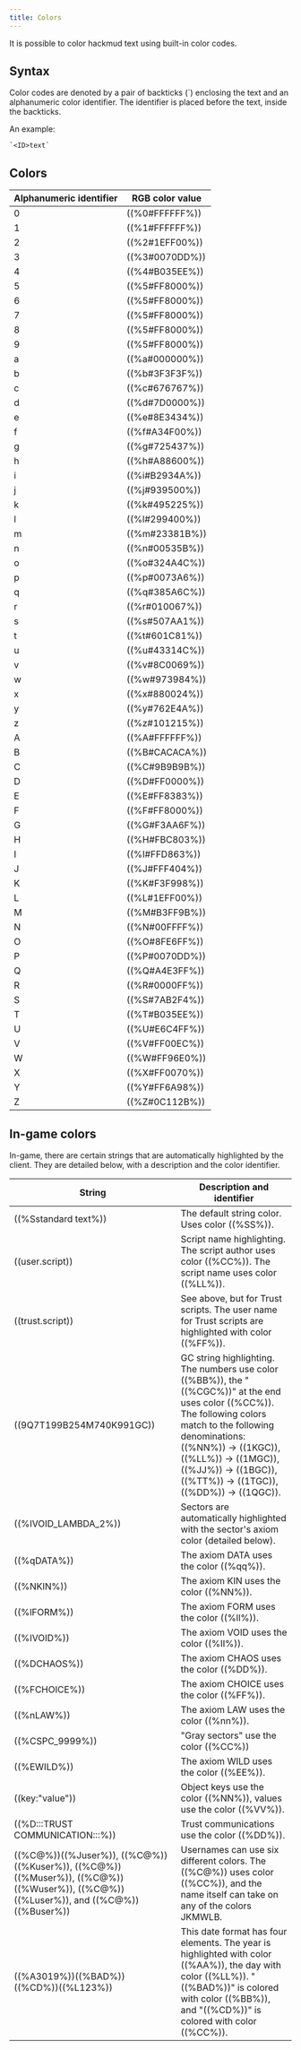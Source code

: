 ```yaml
---
title: Colors
---
```


It is possible to color hackmud text using built-in color codes.

## Syntax

Color codes are denoted by a pair of backticks (`) enclosing the text and an alphanumeric color identifier.
The identifier is placed before the text, inside the backticks.

An example:

```
`<ID>text`
```

## Colors

| Alphanumeric identifier | RGB color value |
| ----------------------- | --------------- |
| 0                       | ((%0#FFFFFF%))  |
| 1                       | ((%1#FFFFFF%))  |
| 2                       | ((%2#1EFF00%))  |
| 3                       | ((%3#0070DD%))  |
| 4                       | ((%4#B035EE%))  |
| 5                       | ((%5#FF8000%))  |
| 6                       | ((%5#FF8000%))  |
| 7                       | ((%5#FF8000%))  |
| 8                       | ((%5#FF8000%))  |
| 9                       | ((%5#FF8000%))  |
| a                       | ((%a#000000%))  |
| b                       | ((%b#3F3F3F%))  |
| c                       | ((%c#676767%))  |
| d                       | ((%d#7D0000%))  |
| e                       | ((%e#8E3434%))  |
| f                       | ((%f#A34F00%))  |
| g                       | ((%g#725437%))  |
| h                       | ((%h#A88600%))  |
| i                       | ((%i#B2934A%))  |
| j                       | ((%j#939500%))  |
| k                       | ((%k#495225%))  |
| l                       | ((%l#299400%))  |
| m                       | ((%m#23381B%))  |
| n                       | ((%n#00535B%))  |
| o                       | ((%o#324A4C%))  |
| p                       | ((%p#0073A6%))  |
| q                       | ((%q#385A6C%))  |
| r                       | ((%r#010067%))  |
| s                       | ((%s#507AA1%))  |
| t                       | ((%t#601C81%))  |
| u                       | ((%u#43314C%))  |
| v                       | ((%v#8C0069%))  |
| w                       | ((%w#973984%))  |
| x                       | ((%x#880024%))  |
| y                       | ((%y#762E4A%))  |
| z                       | ((%z#101215%))  |
| A                       | ((%A#FFFFFF%))  |
| B                       | ((%B#CACACA%))  |
| C                       | ((%C#9B9B9B%))  |
| D                       | ((%D#FF0000%))  |
| E                       | ((%E#FF8383%))  |
| F                       | ((%F#FF8000%))  |
| G                       | ((%G#F3AA6F%))  |
| H                       | ((%H#FBC803%))  |
| I                       | ((%I#FFD863%))  |
| J                       | ((%J#FFF404%))  |
| K                       | ((%K#F3F998%))  |
| L                       | ((%L#1EFF00%))  |
| M                       | ((%M#B3FF9B%))  |
| N                       | ((%N#00FFFF%))  |
| O                       | ((%O#8FE6FF%))  |
| P                       | ((%P#0070DD%))  |
| Q                       | ((%Q#A4E3FF%))  |
| R                       | ((%R#0000FF%))  |
| S                       | ((%S#7AB2F4%))  |
| T                       | ((%T#B035EE%))  |
| U                       | ((%U#E6C4FF%))  |
| V                       | ((%V#FF00EC%))  |
| W                       | ((%W#FF96E0%))  |
| X                       | ((%X#FF0070%))  |
| Y                       | ((%Y#FF6A98%))  |
| Z                       | ((%Z#0C112B%))  |

## In-game colors

In-game, there are certain strings that are automatically highlighted by the client.
They are detailed below, with a description and the color identifier.

| String                                                                                                                           | Description and identifier                                                                                                                                                                                                                                                       |
| -------------------------------------------------------------------------------------------------------------------------------- | -------------------------------------------------------------------------------------------------------------------------------------------------------------------------------------------------------------------------------------------------------------------------------- |
| ((%Sstandard text%))                                                                                                             | The default string color. Uses color ((%SS%)).                                                                                                                                                                                                                                   |
| ((user.script))                                                                                                                  | Script name highlighting. The script author uses color ((%CC%)). The script name uses color ((%LL%)).                                                                                                                                                                            |
| ((trust.script))                                                                                                                 | See above, but for Trust scripts. The user name for Trust scripts are highlighted with color ((%FF%)).                                                                                                                                                                           |
| ((9Q7T199B254M740K991GC))                                                                                                        | GC string highlighting. The numbers use color ((%BB%)), the "((%CGC%))" at the end uses color ((%CC%)). The following colors match to the following denominations: ((%NN%)) -> ((1KGC)), ((%LL%)) -> ((1MGC)), ((%JJ%)) -> ((1BGC)), ((%TT%)) -> ((1TGC)), ((%DD%)) -> ((1QGC)). |
| ((%IVOID_LAMBDA_2%))                                                                                                             | Sectors are automatically highlighted with the sector's axiom color (detailed below).                                                                                                                                                                                            |
| ((%qDATA%))                                                                                                                      | The axiom DATA uses the color ((%qq%)).                                                                                                                                                                                                                                          |
| ((%NKIN%))                                                                                                                       | The axiom KIN uses the color ((%NN%)).                                                                                                                                                                                                                                           |
| ((%lFORM%))                                                                                                                      | The axiom FORM uses the color ((%ll%)).                                                                                                                                                                                                                                          |
| ((%IVOID%))                                                                                                                      | The axiom VOID uses the color ((%II%)).                                                                                                                                                                                                                                          |
| ((%DCHAOS%))                                                                                                                     | The axiom CHAOS uses the color ((%DD%)).                                                                                                                                                                                                                                         |
| ((%FCHOICE%))                                                                                                                    | The axiom CHOICE uses the color ((%FF%)).                                                                                                                                                                                                                                        |
| ((%nLAW%))                                                                                                                       | The axiom LAW uses the color ((%nn%)).                                                                                                                                                                                                                                           |
| ((%CSPC_9999%))                                                                                                                  | "Gray sectors" use the color ((%CC%))                                                                                                                                                                                                                                            |
| ((%EWILD%))                                                                                                                      | The axiom WILD uses the color ((%EE%)).                                                                                                                                                                                                                                          |
| ((key:"value"))                                                                                                                  | Object keys use the color ((%NN%)), values use the color ((%VV%)).                                                                                                                                                                                                               |
| ((%D:::TRUST COMMUNICATION:::%))                                                                                                 | Trust communications use the color ((%DD%)).                                                                                                                                                                                                                                     |
| ((%C@%))((%Juser%)), ((%C@%))((%Kuser%)), ((%C@%))((%Muser%)), ((%C@%))((%Wuser%)), ((%C@%))((%Luser%)), and ((%C@%))((%Buser%)) | Usernames can use six different colors. The ((%C@%)) uses color ((%CC%)), and the name itself can take on any of the colors JKMWLB.                                                                                                                                              |
| ((%A3019%))((%BAD%)) ((%CD%))((%L123%))                                                                                          | This date format has four elements. The year is highlighted with color ((%AA%)), the day with color ((%LL%)). "((%BAD%))" is colored with color ((%BB%)), and "((%CD%))" is colored with color ((%CC%)).                                                                         |
